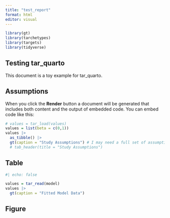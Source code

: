 ```yaml
---
title: "test_report"
format: html
editor: visual
---
```


```r
library(gt)
library(tarchetypes)
library(targets)
library(tidyverse)

```


## Testing tar_quarto

This document is a toy example for tar_quarto.

## Assumptions

When you click the **Render** button a document will be generated that includes both content and the output of embedded code. You can embed code like this:

```r

# values = tar_load(values)
values = list(beta = c(0,1))
values |>
  as_tibble() |>
  gt(caption = "Study Assumptions") # I may need a full set of assumptions in a tibble as a target
  # tab_header(title = "Study Assumptions") 
```

## Table

```r
#| echo: false

values = tar_read(model)
values |>
  gt(caption = "Fitted Model Data") 
```

## Figure
